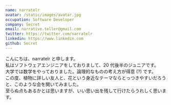 ```yaml
---
name: narratelr
avatar: /static/images/avatar.jpg
occupation: Software Developer
company: Secret
email: narrative.teller@gmail.com
twitter: https://twitter.com/narratelr
linkedin: https://www.linkedin.com
github: Secret
---
```


こんにちは、narratelr と申します。<br />
私はソフトウェアエンジニアをしておりまして、20 代後半のジュニアです。<br />
大学では数学をやっておりました。論理的なものの考え方が得意 (?) です。<br />
この度、植物に詳しい友人と、花という身近なテーマならとっつきやすいだろうと、このような会を開いてみました。<br />
至らぬ点もあるかとは思いますが、いい思い出を残して行けたらうれしく思います。